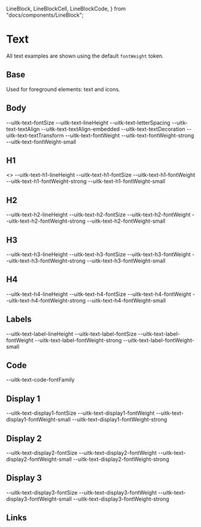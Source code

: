   LineBlock,
  LineBlockCell,
  LineBlockCode,
} from "docs/components/LineBlock";


<Meta title="Theme/Characteristics/Text" />

# Text

All text examples are shown using the default `fontWeight` token.

## Base

Used for foreground elements: text and icons.

<Canvas>
  <Story name="Base">
    <DocGrid>
      <ColorBlock colorVar="--uitk-text-background" />
      <ColorBlock colorVar="--uitk-text-background-hover" />
      <ColorBlock colorVar="--uitk-text-background-selected" />
      <ColorBlock colorVar="--uitk-text-primary-foreground" />
      <ColorBlock colorVar="--uitk-text-primary-foreground-disabled" />
      <ColorBlock colorVar="--uitk-text-secondary-foreground" />
      <ColorBlock colorVar="--uitk-text-secondary-foreground-disabled" />
    </DocGrid>
  </Story>
</Canvas>

## Body

<Canvas>
  <Story name="Body">
    <TextBlock
      lineHeight="--uitk-text-lineHeight"
      fontSize="--uitk-text-fontSize"
      textDecoration="--uitk-text-textDecoration"
      textTransform="--uitk-text-textTransform"
      textAlign="--uitk-text-textAlign"
      letterSpacing="--uitk-text-letterSpacing"
    />
    <DocGrid textExample={true}>
      <BlankBlockCell />
      <BlankBlockCode>--uitk-text-fontSize</BlankBlockCode>
      <BlankBlockCell />
      <BlankBlockCode>--uitk-text-lineHeight</BlankBlockCode>
      <BlankBlockCell />
      <BlankBlockCode>--uitk-text-letterSpacing</BlankBlockCode>
      <BlankBlockCell />
      <BlankBlockCode>--uitk-text-textAlign</BlankBlockCode>
      <BlankBlockCell />
      <BlankBlockCode>--uitk-text-textAlign-embedded</BlankBlockCode>
      <BlankBlockCell />
      <BlankBlockCode>--uitk-text-textDecoration</BlankBlockCode>
      <BlankBlockCell />
      <BlankBlockCode>--uitk-text-textTransform</BlankBlockCode>
      <BlankBlockCell />
      <BlankBlockCode>--uitk-text-fontWeight</BlankBlockCode>
      <BlankBlockCell />
      <BlankBlockCode>--uitk-text-fontWeight-strong</BlankBlockCode>
      <BlankBlockCell />
      <BlankBlockCode>--uitk-text-fontWeight-small</BlankBlockCode>
    </DocGrid>
  </Story>
</Canvas>

## H1

<Canvas>
  <Story name="H1">
    <>
      <TextBlock
        lineHeight="--uitk-text-h1-lineHeight"
        fontSize="--uitk-text-h1-fontSize"
        fontWeight="--uitk-text-h1-fontWeight"
      />
      <DocGrid textExample={true}>
        <BlankBlockCell />
        <BlankBlockCode>--uitk-text-h1-lineHeight</BlankBlockCode>
        <BlankBlockCell />
        <BlankBlockCode>--uitk-text-h1-fontSize</BlankBlockCode>
        <BlankBlockCell />
        <BlankBlockCode>--uitk-text-h1-fontWeight</BlankBlockCode>
        <BlankBlockCell />
        <BlankBlockCode>--uitk-text-h1-fontWeight-strong</BlankBlockCode>
        <BlankBlockCell />
        <BlankBlockCode>--uitk-text-h1-fontWeight-small</BlankBlockCode>
      </DocGrid>
    </>
  </Story>
</Canvas>

## H2

<Canvas>
  <Story name="H2">
    <TextBlock
      lineHeight="--uitk-text-h2-lineHeight"
      fontSize="--uitk-text-h2-fontSize"
      fontWeight="--uitk-text-h2-fontWeight"
    />
    <DocGrid textExample={true}>
      <BlankBlockCell />
      <BlankBlockCode>--uitk-text-h2-lineHeight</BlankBlockCode>
      <BlankBlockCell />
      <BlankBlockCode>--uitk-text-h2-fontSize</BlankBlockCode>
      <BlankBlockCell />
      <BlankBlockCode>--uitk-text-h2-fontWeight</BlankBlockCode>
      <BlankBlockCell />
      <BlankBlockCode>--uitk-text-h2-fontWeight-strong</BlankBlockCode>
      <BlankBlockCell />
      <BlankBlockCode>--uitk-text-h2-fontWeight-small</BlankBlockCode>
    </DocGrid>
  </Story>
</Canvas>

## H3

<Canvas>
  <Story name="H3">
    <TextBlock
      lineHeight="--uitk-text-h3-lineHeight"
      fontSize="--uitk-text-h3-fontSize"
      fontWeight="--uitk-text-h3-fontWeight"
    />
    <DocGrid textExample={true}>
      <BlankBlockCell />
      <BlankBlockCode>--uitk-text-h3-lineHeight</BlankBlockCode>
      <BlankBlockCell />
      <BlankBlockCode>--uitk-text-h3-fontSize</BlankBlockCode>
      <BlankBlockCell />
      <BlankBlockCode>--uitk-text-h3-fontWeight</BlankBlockCode>
      <BlankBlockCell />
      <BlankBlockCode>--uitk-text-h3-fontWeight-strong</BlankBlockCode>
      <BlankBlockCell />
      <BlankBlockCode>--uitk-text-h3-fontWeight-small</BlankBlockCode>
    </DocGrid>
  </Story>
</Canvas>

## H4

<Canvas>
  <Story name="H4">
    <TextBlock
      lineHeight="--uitk-text-h4-lineHeight"
      fontSize="--uitk-text-h4-fontSize"
      fontWeight="--uitk-text-h4-fontWeight"
    />
    <DocGrid textExample={true}>
      <BlankBlockCell />
      <BlankBlockCode>--uitk-text-h4-lineHeight</BlankBlockCode>
      <BlankBlockCell />
      <BlankBlockCode>--uitk-text-h4-fontSize</BlankBlockCode>
      <BlankBlockCell />
      <BlankBlockCode>--uitk-text-h4-fontWeight</BlankBlockCode>
      <BlankBlockCell />
      <BlankBlockCode>--uitk-text-h4-fontWeight-strong</BlankBlockCode>
      <BlankBlockCell />
      <BlankBlockCode>--uitk-text-h4-fontWeight-small</BlankBlockCode>
    </DocGrid>
  </Story>
</Canvas>

## Labels

<Canvas>
  <Story name="Labels">
    <TextBlock
      lineHeight="--uitk-text-label-lineHeight"
      fontSize="--uitk-text-label-fontSize"
      fontWeight="--uitk-text-label-fontWeight"
    />
    <DocGrid textExample={true}>
      <BlankBlockCell />
      <BlankBlockCode>--uitk-text-label-lineHeight</BlankBlockCode>
      <BlankBlockCell />
      <BlankBlockCode>--uitk-text-label-fontSize</BlankBlockCode>
      <BlankBlockCell />
      <BlankBlockCode>--uitk-text-label-fontWeight</BlankBlockCode>
      <BlankBlockCell />
      <BlankBlockCode>--uitk-text-label-fontWeight-strong</BlankBlockCode>
      <BlankBlockCell />
      <BlankBlockCode>--uitk-text-label-fontWeight-small</BlankBlockCode>
    </DocGrid>
  </Story>
</Canvas>

## Code

<Canvas>
  <Story name="Code">
    <TextBlock fontFamily="--uitk-text-code-fontFamily" />
    <DocGrid textExample={true}>
      <BlankBlockCell />
      <BlankBlockCode>--uitk-text-code-fontFamily</BlankBlockCode>
    </DocGrid>
  </Story>
</Canvas>

## Display 1

<Canvas>
  <Story name="Display1">
    <TextBlock
      lineHeight="--uitk-text-display1-fontSize"
      fontWeight="--uitk-text-display1-fontWeight"
    />
    <DocGrid textExample={true}>
      <BlankBlockCell />
      <BlankBlockCode>--uitk-text-display1-fontSize</BlankBlockCode>
      <BlankBlockCell />
      <BlankBlockCode>--uitk-text-display1-fontWeight</BlankBlockCode>
      <BlankBlockCell />
      <BlankBlockCode>--uitk-text-display1-fontWeight-small</BlankBlockCode>
      <BlankBlockCell />
      <BlankBlockCode>--uitk-text-display1-fontWeight-strong</BlankBlockCode>
    </DocGrid>
  </Story>
</Canvas>

## Display 2

<Canvas>
  <Story name="Display2">
    <TextBlock
      lineHeight="--uitk-text-display2-fontSize"
      fontWeight="--uitk-text-display2-fontWeight"
    />
    <DocGrid textExample={true}>
      <BlankBlockCell />
      <BlankBlockCode>--uitk-text-display2-fontSize</BlankBlockCode>
      <BlankBlockCell />
      <BlankBlockCode>--uitk-text-display2-fontWeight</BlankBlockCode>
      <BlankBlockCell />
      <BlankBlockCode>--uitk-text-display2-fontWeight-small</BlankBlockCode>
      <BlankBlockCell />
      <BlankBlockCode>--uitk-text-display2-fontWeight-strong</BlankBlockCode>
    </DocGrid>
  </Story>
</Canvas>

## Display 3

<Canvas>
  <Story name="Display3">
    <TextBlock
      lineHeight="--uitk-text-display3-fontSize"
      fontWeight="--uitk-text-display3-fontWeight"
    />
    <DocGrid textExample={true}>
      <BlankBlockCell />
      <BlankBlockCode>--uitk-text-display3-fontSize</BlankBlockCode>
      <BlankBlockCell />
      <BlankBlockCode>--uitk-text-display3-fontWeight</BlankBlockCode>
      <BlankBlockCell />
      <BlankBlockCode>--uitk-text-display3-fontWeight-small</BlankBlockCode>
      <BlankBlockCell />
      <BlankBlockCode>--uitk-text-display3-fontWeight-strong</BlankBlockCode>
    </DocGrid>
  </Story>
</Canvas>

## Links

<Canvas>
  <Story name="Links">
    <TextBlock
      textDecoration="--uitk-text-link-textDecoration"
      color="--uitk-text-link-foreground-hover"
    />
    <DocGrid textExample={true}>
      <ColorBlock colorVar="--uitk-text-link-foreground-hover" />
      <ColorBlock colorVar="--uitk-text-link-foreground-active" />
      <ColorBlock colorVar="--uitk-text-link-foreground-visited" />
      <TextDecorationBlock textDecoration="--uitk-text-link-textDecoration" />
      <TextDecorationBlock textDecoration="--uitk-text-link-textDecoration-hover" />
      <TextDecorationBlock textDecoration="--uitk-text-link-textDecoration-selected" />
    </DocGrid>
  </Story>
</Canvas>
